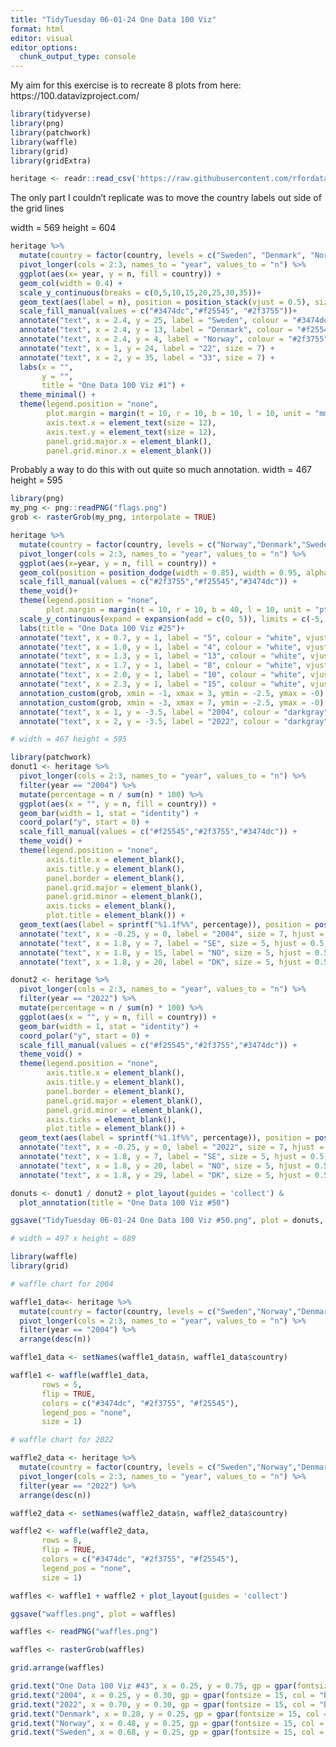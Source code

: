 ---
title: "TidyTuesday 06-01-24 One Data 100 Viz"
format: html
editor: visual
editor_options: 
  chunk_output_type: console
---

My aim for this exercise is to recreate 8 plots from here: https://100.datavizproject.com/

```{r, packages}
library(tidyverse)
library(png)
library(patchwork)
library(waffle)
library(grid)
library(gridExtra)
```

```{r, read in data}
heritage <- readr::read_csv('https://raw.githubusercontent.com/rfordatascience/tidytuesday/master/data/2024/2024-02-06/heritage.csv')

```

The only part I couldn't replicate was to move the country labels out side of the grid lines

width = 569 height = 604

```{r, viz #1}
heritage %>%
  mutate(country = factor(country, levels = c("Sweden", "Denmark", "Norway"))) %>%
  pivot_longer(cols = 2:3, names_to = "year", values_to = "n") %>%
  ggplot(aes(x= year, y = n, fill = country)) +
  geom_col(width = 0.4) +
  scale_y_continuous(breaks = c(0,5,10,15,20,25,30,35))+
  geom_text(aes(label = n), position = position_stack(vjust = 0.5), size = 6, colour = "white") + 
  scale_fill_manual(values = c("#3474dc","#f25545", "#2f3755"))+
  annotate("text", x = 2.4, y = 25, label = "Sweden", colour = "#3474dc", size = 5) +
  annotate("text", x = 2.4, y = 13, label = "Denmark", colour = "#f25545", size = 5) +
  annotate("text", x = 2.4, y = 4, label = "Norway", colour = "#2f3755", size = 5) +
  annotate("text", x = 1, y = 24, label = "22", size = 7) +
  annotate("text", x = 2, y = 35, label = "33", size = 7) +
  labs(x = "",
       y = "",
       title = "One Data 100 Viz #1") +
  theme_minimal() +
  theme(legend.position = "none",
        plot.margin = margin(t = 10, r = 10, b = 10, l = 10, unit = "mm"),
        axis.text.x = element_text(size = 12),
        axis.text.y = element_text(size = 12),
        panel.grid.major.x = element_blank(),
        panel.grid.minor.x = element_blank())
```

Probably a way to do this with out quite so much annotation. width = 467 height = 595

```{r, viz #25}
library(png)
my_png <- png::readPNG("flags.png")
grob <- rasterGrob(my_png, interpolate = TRUE)

heritage %>%
  mutate(country = factor(country, levels = c("Norway","Denmark","Sweden"))) %>%
  pivot_longer(cols = 2:3, names_to = "year", values_to = "n") %>%
  ggplot(aes(x=year, y = n, fill = country)) +
  geom_col(position = position_dodge(width = 0.85), width = 0.95, alpha = 0.9) +
  scale_fill_manual(values = c("#2f3755","#f25545","#3474dc")) +
  theme_void()+
  theme(legend.position = "none",
        plot.margin = margin(t = 10, r = 10, b = 40, l = 10, unit = "pt")) +
  scale_y_continuous(expand = expansion(add = c(0, 5)), limits = c(-5, NA)) +
  labs(title = "One Data 100 Viz #25")+
  annotate("text", x = 0.7, y = 1, label = "5", colour = "white", vjust = 1, size = 6) +
  annotate("text", x = 1.0, y = 1, label = "4", colour = "white", vjust = 1, size = 6) +
  annotate("text", x = 1.3, y = 1, label = "13", colour = "white", vjust = 1, size = 6) +
  annotate("text", x = 1.7, y = 1, label = "8", colour = "white", vjust = 1, size = 6) +
  annotate("text", x = 2.0, y = 1, label = "10", colour = "white", vjust = 1, size = 6) +
  annotate("text", x = 2.3, y = 1, label = "15", colour = "white", vjust = 1, size = 6) +
  annotation_custom(grob, xmin = -1, xmax = 3, ymin = -2.5, ymax = -0) +
  annotation_custom(grob, xmin = -3, xmax = 7, ymin = -2.5, ymax = -0) +
  annotate("text", x = 1, y = -3.5, label = "2004", colour = "darkgray", vjust = 1, size = 6) +
  annotate("text", x = 2, y = -3.5, label = "2022", colour = "darkgray", vjust = 1, size = 6) 

# width = 467 height = 595

```


```{r, viz #50}
library(patchwork)
donut1 <- heritage %>%
  pivot_longer(cols = 2:3, names_to = "year", values_to = "n") %>%
  filter(year == "2004") %>%
  mutate(percentage = n / sum(n) * 100) %>%
  ggplot(aes(x = "", y = n, fill = country)) +
  geom_bar(width = 1, stat = "identity") +
  coord_polar("y", start = 0) +
  scale_fill_manual(values = c("#f25545","#2f3755","#3474dc")) +
  theme_void() +
  theme(legend.position = "none",
        axis.title.x = element_blank(),
        axis.title.y = element_blank(),
        panel.border = element_blank(),
        panel.grid.major = element_blank(),
        panel.grid.minor = element_blank(),
        axis.ticks = element_blank(),
        plot.title = element_blank()) +
  geom_text(aes(label = sprintf("%1.1f%%", percentage)), position = position_stack(vjust = 0.5), colour = "white") +
  annotate("text", x = -0.25, y = 0, label = "2004", size = 7, hjust = 0.5, vjust = 0.5) + 
  annotate("text", x = 1.8, y = 7, label = "SE", size = 5, hjust = 0.5, vjust = 0.5) +
  annotate("text", x = 1.8, y = 15, label = "NO", size = 5, hjust = 0.5, vjust = 0.5) +
  annotate("text", x = 1.8, y = 20, label = "DK", size = 5, hjust = 0.5, vjust = 0.5) 

donut2 <- heritage %>%
  pivot_longer(cols = 2:3, names_to = "year", values_to = "n") %>%
  filter(year == "2022") %>%
  mutate(percentage = n / sum(n) * 100) %>%
  ggplot(aes(x = "", y = n, fill = country)) +
  geom_bar(width = 1, stat = "identity") +
  coord_polar("y", start = 0) +
  scale_fill_manual(values = c("#f25545","#2f3755","#3474dc")) +
  theme_void() +
  theme(legend.position = "none",
        axis.title.x = element_blank(),
        axis.title.y = element_blank(),
        panel.border = element_blank(),
        panel.grid.major = element_blank(),
        panel.grid.minor = element_blank(),
        axis.ticks = element_blank(),
        plot.title = element_blank()) +
  geom_text(aes(label = sprintf("%1.1f%%", percentage)), position = position_stack(vjust = 0.5), colour = "white") +
  annotate("text", x = -0.25, y = 0, label = "2022", size = 7, hjust = 0.5, vjust = 0.5) + 
  annotate("text", x = 1.8, y = 7, label = "SE", size = 5, hjust = 0.5, vjust = 0.5) +
  annotate("text", x = 1.8, y = 20, label = "NO", size = 5, hjust = 0.5, vjust = 0.5) +
  annotate("text", x = 1.8, y = 29, label = "DK", size = 5, hjust = 0.5, vjust = 0.5) 

donuts <- donut1 / donut2 + plot_layout(guides = 'collect') & 
  plot_annotation(title = "One Data 100 Viz #50")

ggsave("TidyTuesday 06-01-24 One Data 100 Viz #50.png", plot = donuts, width = 4.97, height = 6.89, dpi = 300)

# width = 497 x height = 689

```

```{r, Viz #43}
library(waffle)
library(grid)

# waffle chart for 2004

waffle1_data<- heritage %>%
  mutate(country = factor(country, levels = c("Sweden","Norway","Denmark"))) %>%
  pivot_longer(cols = 2:3, names_to = "year", values_to = "n") %>%
  filter(year == "2004") %>%
  arrange(desc(n))

waffle1_data <- setNames(waffle1_data$n, waffle1_data$country)

waffle1 <- waffle(waffle1_data, 
       rows = 5, 
       flip = TRUE,
       colors = c("#3474dc", "#2f3755", "#f25545"),
       legend_pos = "none",
       size = 1)

# waffle chart for 2022

waffle2_data <- heritage %>%
  mutate(country = factor(country, levels = c("Sweden","Norway","Denmark"))) %>%
  pivot_longer(cols = 2:3, names_to = "year", values_to = "n") %>%
  filter(year == "2022") %>%
  arrange(desc(n))

waffle2_data <- setNames(waffle2_data$n, waffle2_data$country)

waffle2 <- waffle(waffle2_data, 
       rows = 8, 
       flip = TRUE,
       colors = c("#3474dc", "#2f3755", "#f25545"),
       legend_pos = "none",
       size = 1)

waffles <- waffle1 + waffle2 + plot_layout(guides = 'collect') 

ggsave("waffles.png", plot = waffles)

waffles <- readPNG("waffles.png")

waffles <- rasterGrob(waffles)

grid.arrange(waffles)

grid.text("One Data 100 Viz #43", x = 0.25, y = 0.75, gp = gpar(fontsize = 18, col = "black"))
grid.text("2004", x = 0.25, y = 0.30, gp = gpar(fontsize = 15, col = "black"))
grid.text("2022", x = 0.70, y = 0.30, gp = gpar(fontsize = 15, col = "black"))
grid.text("Denmark", x = 0.28, y = 0.25, gp = gpar(fontsize = 15, col = "#f25545"))
grid.text("Norway", x = 0.48, y = 0.25, gp = gpar(fontsize = 15, col = "#2f3755"))
grid.text("Sweden", x = 0.68, y = 0.25, gp = gpar(fontsize = 15, col = "#3474dc"))

```